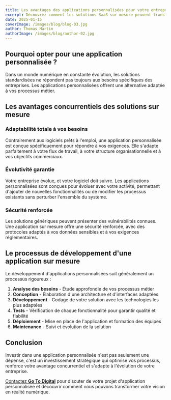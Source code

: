 ```yaml
---
title: Les avantages des applications personnalisées pour votre entreprise
excerpt: Découvrez comment les solutions SaaS sur mesure peuvent transformer votre activité et optimiser vos processus métier
date: 2025-01-15
coverImage: /images/blog/blog-03.jpg
author: Thomas Martin
authorImage: /images/blog/author-02.jpg
---
```


## Pourquoi opter pour une application personnalisée ?

Dans un monde numérique en constante évolution, les solutions standardisées ne répondent pas toujours aux besoins spécifiques des entreprises. Les applications personnalisées offrent une alternative adaptée à vos processus métier.

## Les avantages concurrentiels des solutions sur mesure

### Adaptabilité totale à vos besoins

Contrairement aux logiciels prêts à l'emploi, une application personnalisée est conçue spécifiquement pour répondre à vos exigences. Elle s'adapte parfaitement à votre flux de travail, à votre structure organisationnelle et à vos objectifs commerciaux.

### Évolutivité garantie

Votre entreprise évolue, et votre logiciel doit suivre. Les applications personnalisées sont conçues pour évoluer avec votre activité, permettant d'ajouter de nouvelles fonctionnalités ou de modifier les processus existants sans perturber l'ensemble du système.

### Sécurité renforcée

Les solutions génériques peuvent présenter des vulnérabilités connues. Une application sur mesure offre une sécurité renforcée, avec des protocoles adaptés à vos données sensibles et à vos exigences réglementaires.

## Le processus de développement d'une application sur mesure

Le développement d'applications personnalisées suit généralement un processus rigoureux :

1. **Analyse des besoins** - Étude approfondie de vos processus métier
2. **Conception** - Élaboration d'une architecture et d'interfaces adaptées
3. **Développement** - Codage de votre solution avec les technologies les plus adaptées
4. **Tests** - Vérification de chaque fonctionnalité pour garantir qualité et fiabilité
5. **Déploiement** - Mise en place de l'application et formation des équipes
6. **Maintenance** - Suivi et évolution de la solution

## Conclusion

Investir dans une application personnalisée n'est pas seulement une dépense, c'est un investissement stratégique qui optimise vos processus, renforce votre avantage concurrentiel et s'adapte à l'évolution de votre entreprise.

[Contactez **Go To Digital**](/contact) pour discuter de votre projet d'application personnalisée et découvrir comment nous pouvons transformer votre vision en réalité numérique. 